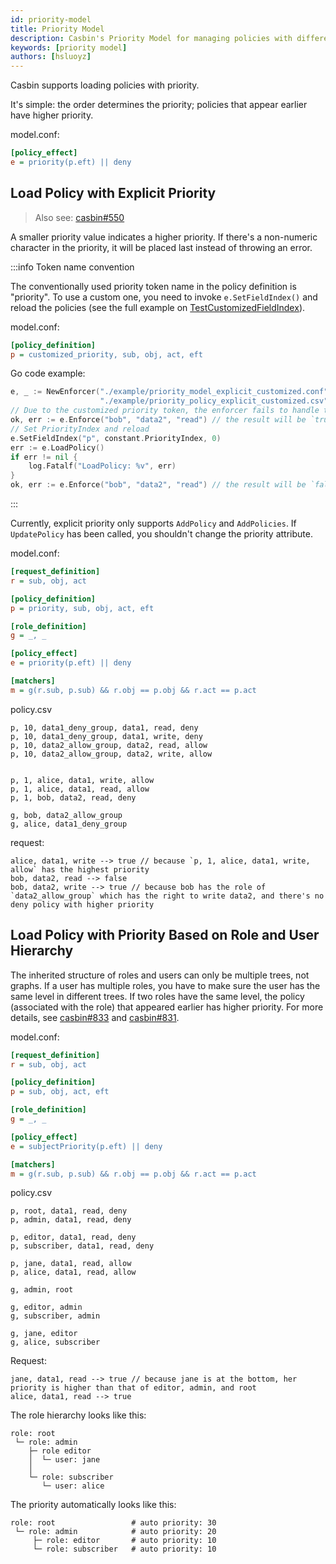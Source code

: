 ```yaml
---
id: priority-model
title: Priority Model
description: Casbin's Priority Model for managing policies with different priorities
keywords: [priority model]
authors: [hsluoyz]
---
```


Casbin supports loading policies with priority.

It's simple: the order determines the priority; policies that appear earlier have higher priority.

model.conf:

```ini
[policy_effect]
e = priority(p.eft) || deny
```

## Load Policy with Explicit Priority

> Also see: [casbin#550](https://github.com/casbin/casbin/issues/550)

A smaller priority value indicates a higher priority. If there's a non-numeric character in the priority, it will be placed last instead of throwing an error.

:::info Token name convention

The conventionally used priority token name in the policy definition is "priority". To use a custom one, you need to invoke `e.SetFieldIndex()` and reload the policies (see the full example on [TestCustomizedFieldIndex](https://github.com/casbin/casbin/pull/1044)).

model.conf:

```ini
[policy_definition]
p = customized_priority, sub, obj, act, eft
```

Go code example:

```go
e, _ := NewEnforcer("./example/priority_model_explicit_customized.conf",
                    "./example/priority_policy_explicit_customized.csv")
// Due to the customized priority token, the enforcer fails to handle the priority.
ok, err := e.Enforce("bob", "data2", "read") // the result will be `true, nil`
// Set PriorityIndex and reload
e.SetFieldIndex("p", constant.PriorityIndex, 0)
err := e.LoadPolicy()
if err != nil {
    log.Fatalf("LoadPolicy: %v", err)
}
ok, err := e.Enforce("bob", "data2", "read") // the result will be `false, nil`
```

:::

Currently, explicit priority only supports `AddPolicy` and `AddPolicies`. If `UpdatePolicy` has been called, you shouldn't change the priority attribute.

model.conf:

```ini
[request_definition]
r = sub, obj, act

[policy_definition]
p = priority, sub, obj, act, eft

[role_definition]
g = _, _

[policy_effect]
e = priority(p.eft) || deny

[matchers]
m = g(r.sub, p.sub) && r.obj == p.obj && r.act == p.act
```

policy.csv

```csv
p, 10, data1_deny_group, data1, read, deny
p, 10, data1_deny_group, data1, write, deny
p, 10, data2_allow_group, data2, read, allow
p, 10, data2_allow_group, data2, write, allow


p, 1, alice, data1, write, allow
p, 1, alice, data1, read, allow
p, 1, bob, data2, read, deny

g, bob, data2_allow_group
g, alice, data1_deny_group
```

request:

```csv
alice, data1, write --> true // because `p, 1, alice, data1, write, allow` has the highest priority
bob, data2, read --> false
bob, data2, write --> true // because bob has the role of `data2_allow_group` which has the right to write data2, and there's no deny policy with higher priority 
```

## Load Policy with Priority Based on Role and User Hierarchy

The inherited structure of roles and users can only be multiple trees, not graphs. If a user has multiple roles, you have to make sure the user has the same level in different trees. If two roles have the same level, the policy (associated with the role) that appeared earlier has higher priority. For more details, see [casbin#833](https://github.com/casbin/casbin/pull/833) and [casbin#831](https://github.com/casbin/casbin/issues/831).

model.conf:

```ini
[request_definition]
r = sub, obj, act

[policy_definition]
p = sub, obj, act, eft

[role_definition]
g = _, _

[policy_effect]
e = subjectPriority(p.eft) || deny

[matchers]
m = g(r.sub, p.sub) && r.obj == p.obj && r.act == p.act 
```

policy.csv

```csv
p, root, data1, read, deny
p, admin, data1, read, deny

p, editor, data1, read, deny
p, subscriber, data1, read, deny

p, jane, data1, read, allow
p, alice, data1, read, allow

g, admin, root

g, editor, admin
g, subscriber, admin

g, jane, editor
g, alice, subscriber 
```

Request:

```csv
jane, data1, read --> true // because jane is at the bottom, her priority is higher than that of editor, admin, and root
alice, data1, read --> true
```

 The role hierarchy looks like this:

```text
role: root
 └─ role: admin
    ├─ role editor
    │  └─ user: jane
    │
    └─ role: subscriber
       └─ user: alice
```

The priority automatically looks like this:

```text
role: root                 # auto priority: 30
 └─ role: admin            # auto priority: 20
     ├─ role: editor       # auto priority: 10
     └─ role: subscriber   # auto priority: 10
```
